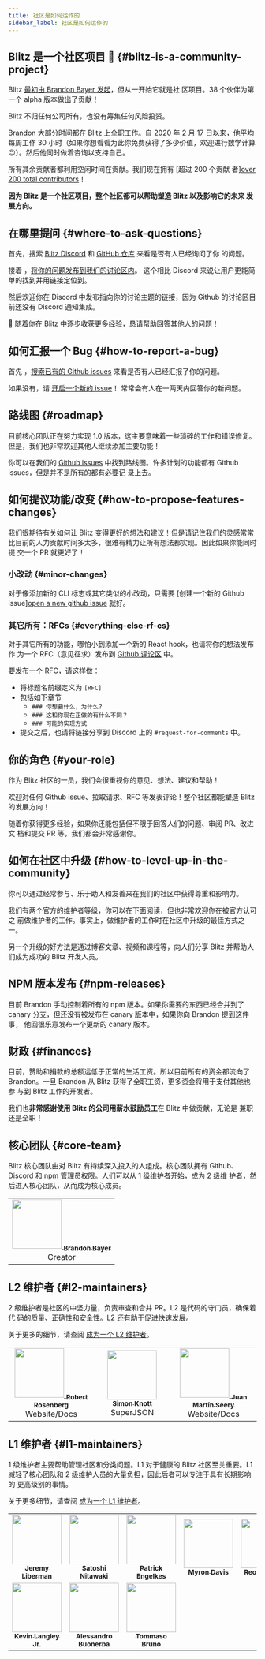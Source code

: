 ```yaml
---
title: 社区是如何运作的
sidebar_label: 社区是如何运作的
---
```


## Blitz 是一个社区项目 🤝 {#blitz-is-a-community-project}

Blitz [最初由 Brandon Bayer 发起](./community-history)，但从一开始它就是社
区项目。38 个伙伴为第一个 alpha 版本做出了贡献！

Blitz 不归任何公司所有，也没有筹集任何风险投资。

Brandon 大部分时间都在 Blitz 上全职工作。自 2020 年 2 月 17 日以来，他平均
每周工作 30 小时（如果你想看看为此你免费获得了多少价值，欢迎进行数学计算
😉）。然后他同时做着咨询以支持自己。

所有其余贡献者都利用空闲时间在贡献。我们现在拥有 [超过 200 个贡献
者][over 200 total contributors](https://github.com/blitz-js/blitz#contributors-)！

**因为 Blitz 是一个社区项目，整个社区都可以帮助塑造 Blitz 以及影响它的未来
发展方向。**

## 在哪里提问 {#where-to-ask-questions}

首先，搜索 [Blitz Discord](https://discord.blitzjs.com) 和
[GitHub 仓库](https://github.com/blitz-js/blitz) 来看是否有人已经询问了你
的问题。

接着
，[将你的问题发布到我们的讨论区内](https://github.com/blitz-js/blitz/discussions)。
这个相比 Discord 来说让用户更能简单的找到并用链接定位到。

然后欢迎你在 Discord 中发布指向你的讨论主题的链接，因为 Github 的讨论区目
前还没有 Discord 通知集成。

🙏 随着你在 Blitz 中逐步收获更多经验，恳请帮助回答其他人的问题！

## 如何汇报一个 Bug {#how-to-report-a-bug}

首先
，[搜索已有的 Github issues](https://github.com/blitz-js/blitz/issues?q=is%3Aissue)
来看是否有人已经汇报了你的问题。

如果没有，请
[开启一个新的 issue](https://github.com/blitz-js/blitz/issues/new/choose)！
常常会有人在一两天内回答你的新问题。

## 路线图 {#roadmap}

目前核心团队正在努力实现 1.0 版本，这主要意味着一些琐碎的工作和错误修复。
但是，我们也非常欢迎其他人继续添加主要功能！

你可以在我们的 [Github issues](https://github.com/blitz-js/blitz/issues)
中找到路线图。许多计划的功能都有 Github issues，但是并不是所有的都有必要记
录上去。

## 如何提议功能/改变 {#how-to-propose-features-changes}

我们很期待有关如何让 Blitz 变得更好的想法和建议！但是请记住我们的灵感常常
比目前的人力贡献时间多太多，很难有精力让所有想法都实现。因此如果你能同时提
交一个 PR 就更好了！

### 小改动 {#minor-changes}

对于像添加新的 CLI 标志或其它类似的小改动，只需要 [创建一个新的 Github
issue][open a new github issue](https://github.com/blitz-js/blitz/issues/new/choose)
就好。

### 其它所有：RFCs {#everything-else-rf-cs}

对于其它所有的功能，哪怕小到添加一个新的 React hook，也请将你的想法发布作
为一个 RFC（意见征求）发布到
[Github 评论区](https://github.com/blitz-js/blitz/discussions/category_choices)
中。

要发布一个 RFC，请这样做：

- 将标题名前缀定义为 `[RFC]`
- 包括如下章节
  - `### 你想要什么，为什么?`
  - `### 这和你现在正做的有什么不同？`
  - `### 可能的实现方式`
- 提交之后，也请将链接分享到 Discord 上的 `#request-for-comments` 中。

## 你的角色 {#your-role}

作为 Blitz 社区的一员，我们会很重视你的意见、想法、建议和帮助！

欢迎对任何 Github issue、拉取请求、RFC 等发表评论！整个社区都能塑造 Blitz
的发展方向！

随着你获得更多经验，如果你还能包括但不限于回答人们的问题、审阅 PR、改进文
档和提交 PR 等，我们都会非常感谢你。

## 如何在社区中升级 {#how-to-level-up-in-the-community}

你可以通过经常参与、乐于助人和友善来在我们的社区中获得尊重和影响力。

我们有两个官方的维护者等级，你可以在下面阅读，但也非常欢迎你在被官方认可之
前做维护者的工作。事实上，做维护者的工作时在社区中升级的最佳方式之一。

另一个升级的好方法是通过博客文章、视频和课程等，向人们分享 Blitz 并帮助人
们成为成功的 Blitz 开发人员。

## NPM 版本发布 {#npm-releases}

目前 Brandon 手动控制着所有的 npm 版本。如果你需要的东西已经合并到了
canary 分支，但还没有被发布在 canary 版本中，如果你向 Brandon 提到这件事，
他回很乐意发布一个更新的 canary 版本。

## 财政 {#finances}

目前，赞助和捐款的总额远低于正常的生活工资。所以目前所有的资金都流向了
Brandon。一旦 Brandon 从 Blitz 获得了全职工资，更多资金将用于支付其他也参
与到 Blitz 工作的开发者。

我们也**非常感谢使用 Blitz 的公司用薪水鼓励员工**在 Blitz 中做贡献，无论是
兼职还是全职！

## 核心团队 {#core-team}

Blitz 核心团队由对 Blitz 有持续深入投入的人组成。核心团队拥有
Github、Discord 和 npm 管理员权限。人们可以从 1 级维护者开始，成为 2 级维
护者，然后进入核心团队，从而成为核心成员。

<table>
  <tr>
    <td align="center">
      <a href="https://twitter.com/flybayer">
        <img
          src="https://avatars3.githubusercontent.com/u/8813276?v=4"
          width="100px;"
          alt=""
        />
        <sub>
          <b>Brandon Bayer</b>
        </sub>
      </a>
      <br />
      Creator
    </td>
  </tr>
</table>

## L2 维护者 {#l2-maintainers}

2 级维护者是社区的中坚力量，负责审查和合并 PR。L2 是代码的守门员，确保着代
码的质量、正确性和安全性。L2 还有助于促进快速发展。

关于更多的细节，请查阅 [成为一个 L2 维护者](./maintainers)。

<table>
  <tr>
    <td align="center">
      <a href="http://robdrosenberg.com">
        <img
          src="https://avatars0.githubusercontent.com/u/20813991?v=4"
          width="100px;"
          alt=""
        />
        <sub>
          <b>Robert Rosenberg</b>
        </sub>
      </a>
      <br />
      Website/Docs
    </td>
    <td align="center">
      <a href="http://simonknott.de">
        <img
          src="https://avatars1.githubusercontent.com/u/14912729?v=4"
          width="100px;"
          alt=""
        />
        <sub>
          <b>Simon Knott</b>
        </sub>
      </a>
      <br />
      SuperJSON
    </td>
    <td align="center">
      <a href="https://juanm04.com">
        <img
          src="https://avatars0.githubusercontent.com/u/16712703?v=4"
          width="100px;"
          alt=""
        />
        <sub>
          <b>Juan Martín Seery</b>
        </sub>
      </a>
      <br />
      Website/Docs
    </td>
  </tr>
</table>

## L1 维护者 {#l1-maintainers}

1 级维护者主要帮助管理社区和分类问题。L1 对于健康的 Blitz 社区至关重要。L1
减轻了核心团队和 2 级维护人员的大量负担，因此后者可以专注于具有长期影响的
更高级别的事情。

关于更多细节，请查阅 [成为一个 L1 维护者](./maintainers)。

<table>
  <tr>
    <td align="center">
      <a href="http://jeremyliberman.com/">
        <img
          src="https://avatars3.githubusercontent.com/u/2754163?v=4"
          width="100px;"
          alt=""
        />
        <sub>
          <b>Jeremy Liberman</b>
        </sub>
      </a>
    </td>
    <td align="center">
      <a href="https://twitter.com/nitaking_">
        <img
          src="https://avatars2.githubusercontent.com/u/10850034?v=4"
          width="100px;"
          alt=""
        />
        <sub>
          <b>Satoshi Nitawaki</b>
        </sub>
      </a>
    </td>
    <td align="center">
      <a href="https://github.com/engelkes-finstreet">
        <img
          src="https://avatars0.githubusercontent.com/u/36962022?s=460&u=34cfc4a3d6da0a87026f6068c371779c68daa3a2&v=4"
          width="100px;"
          alt=""
        />
        <sub>
          <b>Patrick Engelkes</b>
        </sub>
      </a>
    </td>
    <td align="center">
      <a href="https://twitter.com/myrondavis">
        <img
          src="https://avatars2.githubusercontent.com/u/1430136?v=4"
          width="100px;"
          alt=""
        />
        <sub>
          <b>Myron Davis</b>
        </sub>
      </a>
    </td>
    <td align="center">
      <a href="https://twitter.com/NaReto1125_">
        <img
          src="https://avatars.githubusercontent.com/reo777"
          width="100px;"
          alt=""
        />
        <sub>
          <b>Reo Ishiyama</b>
        </sub>
      </a>
    </td>
    <td align="center">
      <a href="https://github.com/malkomalko">
        <img
          src="https://avatars.githubusercontent.com/malkomalko"
          width="100px;"
          alt=""
        />
        <sub>
          <b>Robert Malko</b>
        </sub>
      </a>
    </td>
  </tr>
  <tr>
    <td align="center">
      <a href="https://kevinlangleyjr.com">
        <img
          src="https://avatars.githubusercontent.com/u/877634?v=4"
          width="100px;"
          alt=""
        />
        <sub>
          <b>Kevin Langley Jr.</b>
        </sub>
      </a>
    </td>
    <td align="center">
      <a href="https://buonerba.dev">
        <img
          src="https://avatars.githubusercontent.com/u/28837891?v=4"
          width="100px;"
          alt=""
        />
        <sub>
          <b>Alessandro Buonerba</b>
        </sub>
      </a>
    </td>
    <td align="center">
      <a href="https://dev.to/tommasobruno99">
        <img
          src="https://avatars.githubusercontent.com/u/61512591?v=4"
          width="100px;"
          alt=""
        />
        <sub>
          <b>Tommaso Bruno</b>
        </sub>
      </a>
    </td>
  </tr>
</table>
